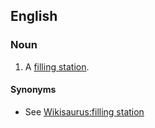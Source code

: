 ==English==
{{wikipedia}}

===Noun===
{{en-noun|head=[[fuel]] [[station]]}}

# A [[filling station]].

====Synonyms====
* See [[Wikisaurus:filling station]]